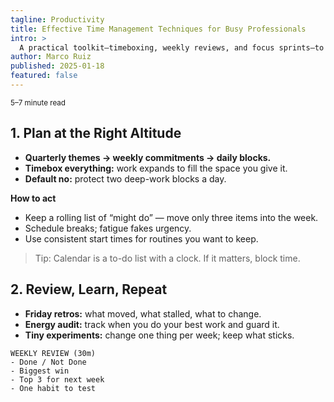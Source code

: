 ```yaml
---
tagline: Productivity
title: Effective Time Management Techniques for Busy Professionals
intro: >
  A practical toolkit—timeboxing, weekly reviews, and focus sprints—to get more done with less stress.
author: Marco Ruiz
published: 2025-01-18
featured: false
---
```


<small>5–7 minute read</small>

## 1. Plan at the Right Altitude

- **Quarterly themes → weekly commitments → daily blocks.**
- **Timebox everything:** work expands to fill the space you give it.
- **Default no:** protect two deep-work blocks a day.

**How to act**

- Keep a rolling list of “might do” — move only three items into the week.
- Schedule breaks; fatigue fakes urgency.
- Use consistent start times for routines you want to keep.

> Tip: Calendar is a to-do list with a clock. If it matters, block time.

## 2. Review, Learn, Repeat

- **Friday retros:** what moved, what stalled, what to change.
- **Energy audit:** track when you do your best work and guard it.
- **Tiny experiments:** change one thing per week; keep what sticks.

```text
WEEKLY REVIEW (30m)
- Done / Not Done
- Biggest win
- Top 3 for next week
- One habit to test
```
